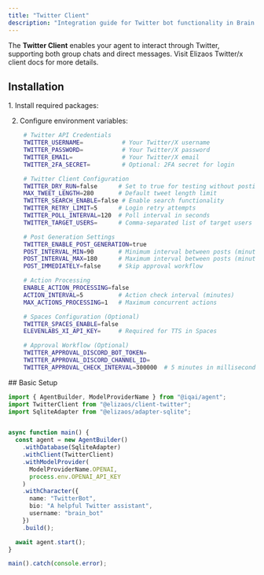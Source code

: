 ```yaml
---
title: "Twitter Client"
description: "Integration guide for Twitter bot functionality in Brain Framework"
---
```



The **Twitter Client** enables your agent to interact through Twitter, supporting both group chats and direct messages. Visit Elizaos <ExternalLink href="https://eliza.how/packages/clients/twitter">Twitter/x client docs</ExternalLink> for more details.

## Installation

<Steps>
1. Install required packages:
   <PackageManagers pkg="github:elizaos-plugins/client-twitter @elizaos/core@0.25.9" />

2. Configure environment variables:
   ```bash
    # Twitter API Credentials
    TWITTER_USERNAME=           # Your Twitter/X username
    TWITTER_PASSWORD=           # Your Twitter/X password
    TWITTER_EMAIL=              # Your Twitter/X email
    TWITTER_2FA_SECRET=         # Optional: 2FA secret for login

    # Twitter Client Configuration
    TWITTER_DRY_RUN=false      # Set to true for testing without posting
    MAX_TWEET_LENGTH=280       # Default tweet length limit
    TWITTER_SEARCH_ENABLE=false # Enable search functionality
    TWITTER_RETRY_LIMIT=5      # Login retry attempts
    TWITTER_POLL_INTERVAL=120  # Poll interval in seconds
    TWITTER_TARGET_USERS=      # Comma-separated list of target users

    # Post Generation Settings
    TWITTER_ENABLE_POST_GENERATION=true
    POST_INTERVAL_MIN=90       # Minimum interval between posts (minutes)
    POST_INTERVAL_MAX=180      # Maximum interval between posts (minutes)
    POST_IMMEDIATELY=false     # Skip approval workflow

    # Action Processing
    ENABLE_ACTION_PROCESSING=false
    ACTION_INTERVAL=5          # Action check interval (minutes)
    MAX_ACTIONS_PROCESSING=1   # Maximum concurrent actions

    # Spaces Configuration (Optional)
    TWITTER_SPACES_ENABLE=false
    ELEVENLABS_XI_API_KEY=     # Required for TTS in Spaces

    # Approval Workflow (Optional)
    TWITTER_APPROVAL_DISCORD_BOT_TOKEN=
    TWITTER_APPROVAL_DISCORD_CHANNEL_ID=
    TWITTER_APPROVAL_CHECK_INTERVAL=300000  # 5 minutes in milliseconds
   ```
</Steps>
## Basic Setup

```typescript
import { AgentBuilder, ModelProviderName } from "@iqai/agent";
import TwitterClient from "@elizaos/client-twitter";
import SqliteAdapter from "@elizaos/adapter-sqlite";


async function main() {
  const agent = new AgentBuilder()
    .withDatabase(SqliteAdapter)
    .withClient(TwitterClient)
    .withModelProvider(
      ModelProviderName.OPENAI,
      process.env.OPENAI_API_KEY
    )
    .withCharacter({
      name: "TwitterBot",
      bio: "A helpful Twitter assistant",
      username: "brain_bot"
    })
    .build();

  await agent.start();
}

main().catch(console.error);
```